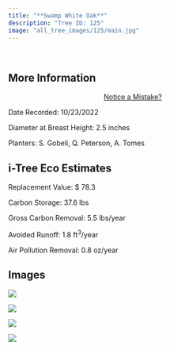 ```yaml
---
title: "**Swamp White Oak**"
description: "Tree ID: 125"
image: "all_tree_images/125/main.jpg"
---
```


<br>

## **More Information**
::: column-margin
<center><a class="button" href="https://forms.gle/W6f5nwYxrM33hF4f7">Notice a Mistake?</a></center>
:::


Date Recorded:  10/23/2022

Diameter at Breast Height:  2.5  inches

Planters:  S. Gobeli, Q. Peterson, A. Tomes

## **i-Tree Eco Estimates**


 Replacement Value: $ 78.3

 Carbon Storage:  37.6  lbs

 Gross Carbon Removal:  5.5  lbs/year

 Avoided Runoff:  1.8  ft<sup>3</sup>/year

 Air Pollution Removal:  0.8  oz/year

## **Images**


 ![](all_tree_images/125/IMG_6840.jpg)

 ![](all_tree_images/125/IMG_6842.jpg)

 ![](all_tree_images/125/IMG_6843.jpg)

 ![](all_tree_images/125/main.jpg)
